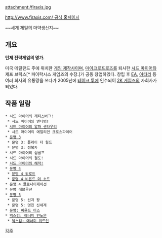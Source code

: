 attachment:/firaxis.jpg

[[http://www.firaxis.com/ 공식 홈페이지]]

~~세계 제일의 마약생산지~~

== 개요 ==
'''턴제 전략게임의 명가.'''

미국 메릴랜드 주에 위치한 [[게임 제작사]]이며, [[마이크로프로즈]]를 퇴사한 [[시드 마이어]]와 제프 브릭스[* 파이락시스 게임즈의 수장.]가 공동 창업하였다.
창립 후 [[EA]], [[아타리]] 등 여러 회사의 유통망을 쓰다가 2005년에 [[테이크 투]]에 인수되어 [[2K 게임즈]]의 자회사가 되었다.

== 작품 일람 ==
 * 시드 마이어의 게티스버그!
  * 시드 마이어의 앤티텀!
 * [[시드 마이어의 알파 센타우리]]
  * 시드 마이어의 에일리언 크로스파이어
 * [[문명 3]]
  * 문명 3: 플레이 더 월드
  * 문명 3: 정복자
 * 시드 마이어의 심골프
 * 시드 마이어의 철도!
 * [[시드 마이어의 해적!]]
 * [[문명 4]]
  * [[문명 4 워로드]]
  * [[문명 4 비욘드 더 소드]]
 * [[문명 4 콜로나이제이션]]
 * 문명 레볼루션
 * [[문명 5]]
  * 문명 5: 신과 왕
  * 문명 5: 멋진 신세계
 * [[문명: 비욘드 어스]]
 * [[엑스컴: 에너미 언노운]]
  * [[엑스컴: 에너미 위드인]]

[[각주]]
